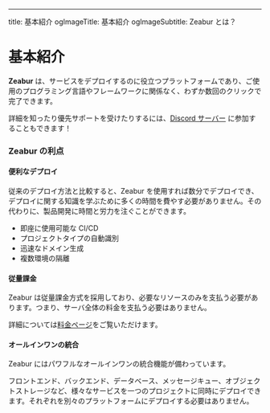 ---
title: 基本紹介
ogImageTitle: 基本紹介
ogImageSubtitle: Zeabur とは？



# 基本紹介

**Zeabur** は、サービスをデプロイするのに役立つプラットフォームであり、ご使用のプログラミング言語やフレームワークに関係なく、わずか数回のクリックで完了できます。

詳細を知ったり優先サポートを受けたりするには、[Discord サーバー](https://discord.gg/DrdGCvXEyY) に参加することもできます！

### Zeabur の利点

#### 便利なデプロイ

従来のデプロイ方法と比較すると、Zeabur を使用すれば数分でデプロイでき、デプロイに関する知識を学ぶために多くの時間を費やす必要がありません。その代わりに、製品開発に時間と労力を注ぐことができます。

- 即座に使用可能な CI/CD
- プロジェクトタイプの自動識別
- 迅速なドメイン生成
- 複数環境の隔離

#### 従量課金

Zeabur は従量課金方式を採用しており、必要なリソースのみを支払う必要があります。つまり、サーバ全体の料金を支払う必要はありません。

詳細については[料金ページ](/billing/pricing)をご覧いただけます。

#### オールインワンの統合

Zeabur にはパワフルなオールインワンの統合機能が備わっています。

フロントエンド、バックエンド、データベース、メッセージキュー、オブジェクトストレージなど、様々なサービスを一つのプロジェクトに同時にデプロイできます。それぞれを別々のプラットフォームにデプロイする必要はありません。